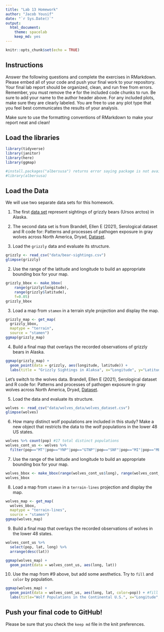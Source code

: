 ```yaml
---
title: "Lab 13 Homework"
author: "Jacob Yousif"
date: "`r Sys.Date()`"
output:
  html_document: 
    theme: spacelab
    keep_md: yes
---
```


```r
knitr::opts_chunk$set(echo = TRUE)
```

## Instructions
Answer the following questions and complete the exercises in RMarkdown. Please embed all of your code and push your final work to your repository. Your final lab report should be organized, clean, and run free from errors. Remember, you must remove the `#` for the included code chunks to run. Be sure to add your name to the author header above. For any included plots, make sure they are clearly labeled. You are free to use any plot type that you feel best communicates the results of your analysis.  

Make sure to use the formatting conventions of RMarkdown to make your report neat and clean!  

## Load the libraries  
```r
library(tidyverse)
library(janitor)
library(here)
library(ggmap)
``` 

```r
#install.packages("albersusa") returns error saying package is not available for this version of R
#library(albersusa)
```

## Load the Data
We will use two separate data sets for this homework.  

1. The first [data set](https://rcweb.dartmouth.edu/~f002d69/workshops/index_rspatial.html) represent sightings of grizzly bears (Ursos arctos) in Alaska.  

2. The second data set is from Brandell, Ellen E (2021), Serological dataset and R code for: Patterns and processes of pathogen exposure in gray wolves across North America, Dryad, [Dataset](https://doi.org/10.5061/dryad.5hqbzkh51).  

1. Load the `grizzly` data and evaluate its structure.  

```r
grizzly <- read_csv("data/bear-sightings.csv")
glimpse(grizzly)
```

2. Use the range of the latitude and longitude to build an appropriate bounding box for your map.  

```r
grizzly_bbox <- make_bbox(
    range(grizzly$longitude),
    range(grizzly$latitude),
    f=0.05)
grizzly_bbox
```

3. Load a map from `stamen` in a terrain style projection and display the map.  

```r
grizzly_map <- get_map(
  grizzly_bbox, 
  maptype = "terrain",
  source = "stamen")
ggmap(grizzly_map)
```

4. Build a final map that overlays the recorded observations of grizzly bears in Alaska.  

```r
ggmap(grizzly_map) +
  geom_point(data = grizzly, aes(longitude, latitude)) +
  labs(title = "Grizzly Sightings in Alaksa", x="Longitude", y="Latitude")
```

Let's switch to the wolves data. Brandell, Ellen E (2021), Serological dataset and R code for: Patterns and processes of pathogen exposure in gray wolves across North America, Dryad, [Dataset](https://doi.org/10.5061/dryad.5hqbzkh51).  

5. Load the data and evaluate its structure.  

```r
wolves <- read_csv("data/wolves_data/wolves_dataset.csv")
glimpse(wolves)
```

6. How many distinct wolf populations are included in this study? Make a new object that restricts the data to the wolf populations in the lower 48 US states.  

```r
wolves %>% count(pop) #17 total distinct populations
wolves_cont_us <- wolves %>% 
  filter(pop=="MT"|pop=="YNP"|pop=="GTNP"|pop=="SNF"|pop=="MI"|pop=="MEXICAN") #now restricted to 5 populations
```

7. Use the range of the latitude and longitude to build an appropriate bounding box for your map.  

```r
wolves_bbox <- make_bbox(range(wolves_cont_us$long), range(wolves_cont_us$lat), f=0.25)
wolves_bbox
```

8.  Load a map from `stamen` in a `terrain-lines` projection and display the map.  

```r
wolves_map <- get_map(
  wolves_bbox, 
  maptype = "terrain-lines",
  source = "stamen")
ggmap(wolves_map)
```

9. Build a final map that overlays the recorded observations of wolves in the lower 48 states.  

```r
wolves_cont_us %>% 
  select(pop, lat, long) %>% 
  arrange(desc(lat))
```

```r
ggmap(wolves_map) +
  geom_point(data = wolves_cont_us, aes(long, lat))
```

10. Use the map from #9 above, but add some aesthetics. Try to `fill` and `color` by population.  

```r
ggmap(wolves_map) +
  geom_point(data = wolves_cont_us, aes(long, lat, color=pop)) + #fill omitted b/c it doesn't seem to do anything
  labs(title="Wolf Populations in the Continental U.S.", x="Longitude", y="Latitude")
```

## Push your final code to GitHub!
Please be sure that you check the `keep md` file in the knit preferences. 